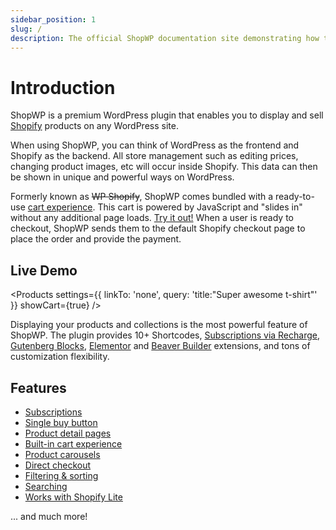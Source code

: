 ```yaml
---
sidebar_position: 1
slug: /
description: The official ShopWP documentation site demonstrating how to use the plugin, and tutorial guides for solving common plugin issues.
---
```



# Introduction

ShopWP is a premium WordPress plugin that enables you to display and sell [Shopify](https://shopify.pxf.io/5bPL0L) products on any WordPress site.

When using ShopWP, you can think of WordPress as the frontend and Shopify as the backend. All store management such as editing prices, changing product images, etc will occur inside Shopify. This data can then be shown in unique and powerful ways on WordPress.

Formerly known as ~~WP Shopify~~, ShopWP comes bundled with a ready-to-use <a href="#!" className="shopwp-cart-trigger">cart experience</a>. This cart is powered by JavaScript and "slides in" without any additional page loads. <a href="#!" className="shopwp-cart-trigger">Try it out!</a> When a user is ready to checkout, ShopWP sends them to the default Shopify checkout page to place the order and provide the payment.

## Live Demo

<Products
	settings={{ linkTo: 'none', query: 'title:"Super awesome t-shirt"' }}
	showCart={true}
/>

Displaying your products and collections is the most powerful feature of ShopWP. The plugin provides 10+ Shortcodes, [Subscriptions via Recharge](/guides/subscriptions), [Gutenberg Blocks](/guides/gutenberg-blocks), [Elementor](/guides/elementor-extension) and [Beaver Builder](/guides/beaver-builder-extension) extensions, and tons of customization flexibility.

## Features

- [Subscriptions](/guides/subscriptions)
- [Single buy button](/shortcodes/wps_products_buy_button)
- [Product detail pages](/guides/default-pages)
- [Built-in cart experience](https://wpshop.io/features/#cart-experience)
- [Product carousels](https://wpshop.io/features/#carousel)
- [Direct checkout](https://wpshop.io/features/#direct-checkout)
- [Filtering & sorting](/shortcodes/wps_storefront)
- [Searching](/shortcodes/wps_search)
- [Works with Shopify Lite](https://shopify.pxf.io/vnqbrj)

... and much more!
